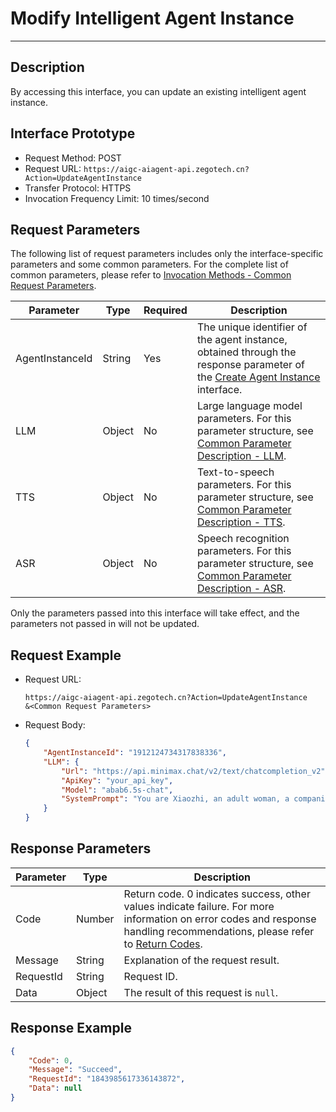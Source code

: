 # Modify Intelligent Agent Instance

---

## Description

By accessing this interface, you can update an existing intelligent agent instance.

## Interface Prototype

- Request Method: POST
- Request URL: `https://aigc-aiagent-api.zegotech.cn?Action=UpdateAgentInstance`
- Transfer Protocol: HTTPS
- Invocation Frequency Limit: 10 times/second

## Request Parameters

The following list of request parameters includes only the interface-specific parameters and some common parameters. For the complete list of common parameters, please refer to [Invocation Methods - Common Request Parameters](./../Accessing%20Server%20APIs.mdx#common-parameters).

| Parameter         | Type     | Required | Description                                                                 |
|-------------------|----------|----------|-----------------------------------------------------------------------------|
| AgentInstanceId  | String   | Yes      | The unique identifier of the agent instance, obtained through the response parameter of the [Create Agent Instance](./Create%20Agent%20instance.mdx) interface. |
| LLM              | Object   | No       | Large language model parameters. For this parameter structure, see [Common Parameter Description - LLM](./../Common%20Parameter%20Description.mdx#llm). |
| TTS              | Object   | No       | Text-to-speech parameters. For this parameter structure, see [Common Parameter Description - TTS](./../Common%20Parameter%20Description.mdx#tts). |
| ASR              | Object   | No       | Speech recognition parameters. For this parameter structure, see [Common Parameter Description - ASR](./../Common%20Parameter%20Description.mdx#asr). |

<Note title="Note">
Only the parameters passed into this interface will take effect, and the parameters not passed in will not be updated.
</Note>

## Request Example

- Request URL:

    ```https
    https://aigc-aiagent-api.zegotech.cn?Action=UpdateAgentInstance
    &<Common Request Parameters>
    ```

- Request Body:

    ```json
    {
        "AgentInstanceId": "1912124734317838336",
        "LLM": {
            "Url": "https://api.minimax.chat/v2/text/chatcompletion_v2",
            "ApiKey": "your_api_key",
            "Model": "abab6.5s-chat",
            "SystemPrompt": "You are Xiaozhi, an adult woman, a companion assistant **created by ZEGO**. knowledgeable in both astronomy and geography, intelligent, wise, enthusiastic, and friendly. \nDialogue requirements: 1. Dialogue with users according to the requirements of the persona. \n2.No more than 100 words."
        }
    }
    ```
    
## Response Parameters

| Parameter | Type | Description |
|-----------|------|-------------|
| Code | Number | Return code. 0 indicates success, other values indicate failure. For more information on error codes and response handling recommendations, please refer to [Return Codes](./../Return%20codes.mdx). |
| Message | String | Explanation of the request result. |
| RequestId | String | Request ID. |
| Data | Object | The result of this request is `null`. |

## Response Example

```json
{
    "Code": 0,
    "Message": "Succeed",
    "RequestId": "1843985617336143872",
    "Data": null
}
```